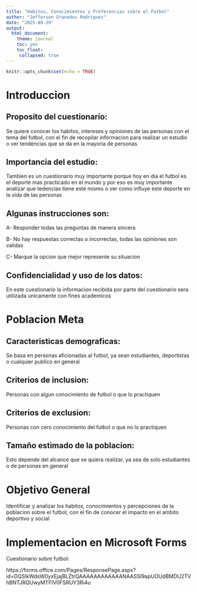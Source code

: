 ---
title: "Habitos, Conocimientos y Preferencias sobre el Futbol"
author: "Jefferson Granados Rodriguez"
date: "2025-09-29"
output:
  html_document:
    theme: journal
    toc: yes
    toc_float:
     collapsed: true
---
  
```{r setup, include=FALSE}
knitr::opts_chunk$set(echo = TRUE)
```

# Introduccion

## Proposito del cuestionario:

Se quiere conocer los habitos, intereses y opiniones de las personas con el tema del futbol, con el fin de recopilar informacion para realizar un estudio o ver tendencias que se da en la mayoria de personas 

## Importancia del estudio:

Tambien es un cuestionario muy importante porque hoy en dia el futbol es el deporte mas practicado en el mundo y por eso es muy importante analizar que tedencias tiene este mismo o ver como influye este deporte en la vida de las personas 

## Algunas instrucciones son:

A- Responder todas las preguntas de manera sincera

B- No hay respuestas correctas o incorrectas, todas las opiniones son validas 

C- Marque la opcion que mejor represente su situacion 

## Confidencialidad y uso de los datos:

En este cuestionario la informacion recibida por parte del cuestionario sera utilizada unicamente con fines academicos 

# Poblacion Meta 

## Caracteristicas demograficas:

Se basa en personas aficionadas al futbol, ya sean estudiantes, deportistas o cualquier publico en general

## Criterios de inclusion:

Personas con algun conocimiento de futbol o que lo practiquen 

## Criterios de exclusion:

Personas con cero conocimiento del futbol o que no lo practiquen 

## Tamaño estimado de la poblacion:

Esto depende del alcance que se quiera realizar, ya sea de solo estudiantes o de personas en general 

# Objetivo General 

Identificar y analizar los habitos, conocimientos y percepciones de la poblacion sobre el futbol, con el fin de conocer el impacto en el ambito deportivo y social

# Implementacion en Microsoft Forms 

Cuestionario sobre futbol:
  
https://forms.office.com/Pages/ResponsePage.aspx?id=DQSIkWdsW0yxEjajBLZtrQAAAAAAAAAAAANAASSI9apUOUdBMDU2TVhBNTJRQUwyMTFIV0FSRUY3Ri4u